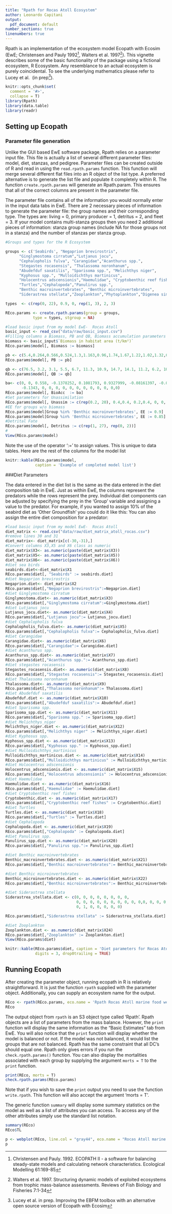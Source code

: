 ```yaml
---
title: "Rpath for Rocas Atoll Ecosystem"
author: Leonardo Capitani
output:
  pdf_document: default
number_sections: true
linenumbers: true
---
```


Rpath is an implementation of the ecosystem model Ecopath with Ecosim (EwE; 
Christensen and Pauly 1992^[Christensen and Pauly. 1992. ECOPATH II - a software
for balancing steady-state models and calculating network characteristics. 
Ecological Modelling 61:169-85], Walters et al. 1997^[Walters et al. 1997. 
Structuring dynamic models of exploited ecosystems from trophic mass-balance 
assessments. Reviews of Fish Biology and Fisheries 7:1-34]).  This vignette 
describes some of the basic functionality of the package using a fictional 
ecosystem, R Ecosystem.  Any resemblance to an actual ecosystem is purely 
coincidental.  To see the underlying mathematics please refer to Lucey et al. 
(in prep^[Lucey et al. in prep. Improving the EBFM toolbox with an alternative 
open source version of Ecopath with Ecosim]).

```r
knitr::opts_chunk$set(
  comment = '#>',
  collapse = T)
library(Rpath)
library(data.table)
library(readr)
```

## Setting up Ecopath

### Parameter file generation
Unlike the GUI based EwE software package, Rpath relies on a parameter input file.
This file is actually a list of several different parameter files: model, diet, 
stanzas, and pedigree.  Parameter files can be created outside of R and read in using
the `read.rpath.params` function.  This function will merge several different flat
files into an R object of the list type.  A preferred alternative is to generate 
the list file and populate it completely within R.  The function 
`create.rpath.params` will generate an Rpath.param.  This ensures that all 
of the correct columns are present in the parameter file.

The parameter file contains all of the information you would normally enter in the
input data tabs in EwE.  There are 2 necessary pieces of information to generate
the parameter file: the group names and their corresponding type.  The types are:
living = 0, primary producer = 1, detritus = 2, and fleet = 3.  If your model 
contains multi-stanza groups then you need 2 additional pieces of information: 
stanza group names (include NA for those groups not in a stanza) and the number of
stanzas per stanza group.

```r
#Groups and types for the R Ecosystem

groups <- c('Seabirds', "Negaprion brevirostris",
      "Ginglymostoma cirratum","Lutjanus jocu", 
      "Cephalopholis fulva", "Carangidae","Acanthurus spp.", 
      "Stegastes rocasensis", "Thalassoma noronhanum",
      "Abudefduf saxatilis", "Sparisoma spp.", "Melichthys niger", 
      "Kyphosus spp.", "Mulloidichthys martinicus", 
      "Holocentrus adscensionis","Haemulidae", "Cryptobenthic reef fishes",
      "Turtles","Cephalopoda","Panulirus spp.",
      "Benthic macroinvertebrates", "Benthic microinvertebrates", 
      "Siderastrea stellata","Zooplankton","Phytoplankton","Digenea simplex","Other algal turf", "Detritus", "fleets")

types  <- c(rep(0, 22), 0.9, 0, rep(1, 3), 2, 3)

REco.params <- create.rpath.params(group = groups, 
            type = types, stgroup = NA)
```

```r
#load basic input from my model EwE-  Rocas Atoll
basic_input <- read_csv("data/raw/basic_input.csv")
#Filling columns a Biomass, PB and QB, Biomass accumulation parameters
biomass <- basic_input$`Biomass in habitat area (t/km²)`
REco.params$model[, Biomass := biomass]

pb <- c(5.4,0.264,0.566,0.524,1.3,1.163,0.96,1.74,1.67,1.22,1.02,1.32,0.73,1.92,1.24,1.07,2.73,0.29,6.4,1.28,3.8,4.94,1.66,87,109.5,274,323,NA, NA)
REco.params$model[, PB := pb]

qb <- c(76.5, 3.2, 3.1, 5.5, 6.7, 11.3, 10.9, 14.7, 14.1, 11.2, 6.2, 10, 27.5, 9.6,8.3, 11.6, 25.1, 2.35, 36.5, 7.4, 10, 16.69, 9.4, 160,NA,NA,NA,NA,NA)
REco.params$model[, QB := qb]

ba<- c(0, 0, 0.558, -0.1378252, 0.1081793, 0.9327999, -0.08161397, -0.005367057,            0.004389316, 0.0818163, 0.2839955, 0.1026, 0, 0.4368, 0.9002874, 0.08392983,
       -0.1343, 0, 0, 0, 0, 0, 0, 0, 0, 0, 0, 0,0)
REco.params$model[, BioAcc  := ba]
#Set parameters for Unassimilation
REco.params$model[, Unassim := c(rep(0.2, 20), 0.4,0.4, 0.2,0.4, 0, 0, 0, 0,0)]
#EE for groups w/o biomass
REco.params$model[Group %in% 'Benthic macroinvertebrates', EE := 0.9]
REco.params$model[Group %in% 'Benthic microinvertebrates', EE := 0.85]
#Detrital Fate
REco.params$model[, Detritus := c(rep(1, 27), rep(0, 2))]
#
View(REco.params$model)
```
Note the use of the operator ':=' to assign values.  This is unique to data tables.
Here are the rest of the columns for the model list
```r
knitr::kable(REco.params$model, 
             caption = 'Example of completed model list')

```

###Diet Parameters

The data entered in the diet list is the same as the data entered in the 
diet composition tab in EwE. Just as within EwE, the columns 
represent the predators while the rows represent the prey.  Individual diet components 
can be adjusted by specifying the prey in the 'Group' variable and assigning a value to 
the predator.  For example, if you wanted to assign 10% of the seabird diet as 'Other Groundfish' you could do it like this:
You can also assign the entire diet composition for a predator:

```r
#load basic input from my model EwE-  Rocas Atoll
diet_matrix <- read.csv("data/raw/diet_matrix_atoll_rocas.csv")
#remove lines 30 and 31
diet_matrix<- diet_matrix[c(-30,-31),]
#Convert columns X3,X5 and X6 class as numeric
diet_matrix$X3<- as.numeric(paste(diet_matrix$X3))
diet_matrix$X5<- as.numeric(paste(diet_matrix$X5))
diet_matrix$X6<- as.numeric(paste(diet_matrix$X6))
#diet sea birds
seabirds.diet<-diet_matrix$X1
REco.params$diet[, "Seabirds" := seabirds.diet]
#diet Negaprion brevirostris
Negaprion.diet<- diet_matrix$X2
REco.params$diet[,"Negaprion brevirostris":=Negaprion.diet]
#diet Ginglymostoma cirratum
Ginglymostoma.diet<- as.numeric(diet_matrix$X3)
REco.params$diet[,"Ginglymostoma cirratum":=Ginglymostoma.diet]
#diet Lutjanus jocu
Lutjanus_jocu.diet<- as.numeric(diet_matrix$X4)
REco.params$diet[,"Lutjanus jocu":= Lutjanus_jocu.diet]
#diet Cephalopholis fulva
Cephalopholis_fulva.diet<- as.numeric(diet_matrix$X5)
REco.params$diet[,"Cephalopholis fulva":= Cephalopholis_fulva.diet]
#diet Carangidae
Carangidae.diet<- as.numeric(diet_matrix$X6)
REco.params$diet[,"Carangidae":= Carangidae.diet]
#diet Acanthurus spp.
Acanthurus_spp.diet<- as.numeric(diet_matrix$X7)
REco.params$diet[,"Acanthurus spp.":= Acanthurus_spp.diet]
#diet stegastes rocasensis
Stegastes_rocasensis.diet<- as.numeric(diet_matrix$X8)
REco.params$diet[,"Stegastes rocasensis":= Stegastes_rocasensis.diet]
#diet Thalassoma noronhanum
Thalassoma.diet<- as.numeric(diet_matrix$X9)
REco.params$diet[,"Thalassoma noronhanum":= Thalassoma.diet]
#diet Abudefduf saxatilis
Abudefduf.diet <- as.numeric(diet_matrix$X10)
REco.params$diet[,"Abudefduf saxatilis":= Abudefduf.diet]
#diet Sparisoma spp.
Sparisoma_spp.diet <- as.numeric(diet_matrix$X11)
REco.params$diet[,"Sparisoma spp." := Sparisoma_spp.diet]
#diet Melichthys_niger
Melichthys_niger.diet <- as.numeric(diet_matrix$X12)
REco.params$diet[,"Melichthys niger" := Melichthys_niger.diet]
#diet Kyphosus spp.
Kyphosus_spp.diet <- as.numeric(diet_matrix$X13)
REco.params$diet[,"Kyphosus spp." := Kyphosus_spp.diet]
#diet Mulloidichthys_martinicus
Mulloidichthys_martinicus.diet <- as.numeric(diet_matrix$X14)
REco.params$diet[,"Mulloidichthys martinicus" := Mulloidichthys_martinicus.diet]
#diet Holocentrus adscensionis
Holocentrus_adscensionis.diet <- as.numeric(diet_matrix$X15)
REco.params$diet[,"Holocentrus adscensionis" := Holocentrus_adscensionis.diet]
#diet Haemulidae
Haemulidae.diet <- as.numeric(diet_matrix$X16)
REco.params$diet[,"Haemulidae" := Haemulidae.diet]
#diet Cryptobenthic reef fishes
Cryptobenthic.diet <- as.numeric(diet_matrix$X17)
REco.params$diet[,"Cryptobenthic reef fishes" := Cryptobenthic.diet]
#diet Turtles
Turtles.diet <- as.numeric(diet_matrix$X18)
REco.params$diet[,"Turtles" := Turtles.diet]
#diet Cephalopoda
Cephalopoda.diet <- as.numeric(diet_matrix$X19)
REco.params$diet[,"Cephalopoda" := Cephalopoda.diet]
#diet Panulirus spp.
Panulirus_spp.diet <- as.numeric(diet_matrix$X20)
REco.params$diet[,"Panulirus spp.":= Panulirus_spp.diet]

#diet Benthic macroinvertebrates
Benthic_macroinvertebrates.diet <- as.numeric(diet_matrix$X21)
REco.params$diet[,"Benthic macroinvertebrates":= Benthic_macroinvertebrates.diet]

#diet Benthic microinvertebrates
Benthic_microinvertebrates.diet <- as.numeric(diet_matrix$X22)
REco.params$diet[,"Benthic microinvertebrates":= Benthic_microinvertebrates.diet]

#diet Siderastrea stellata
Siderastrea_stellata.diet <- c(0, 0, 0, 0, 0, 0, 0, 0,
                               0, 0, 0, 0, 0, 0, 0, 0, 0, 0,0, 0, 0, 0, 
                               0, 1, 0, 0, 0, 0, 0) 

REco.params$diet[,"Siderastrea stellata" := Siderastrea_stellata.diet]

#diet Zooplankton
Zooplankton.diet <- as.numeric(diet_matrix$X24)
REco.params$diet[,"Zooplankton" := Zooplankton.diet]
View(REco.params$diet)
```

```r
knitr::kable(REco.params$diet, caption = 'Diet parameters for Rocas Atoll Ecosystem', 
             digits = 3, drop0trailing = TRUE)
```

## Running Ecopath

After creating the parameter object, running ecopath in R is relatively 
straightforward.  It is just the function `rpath` supplied with the parameter object.
Additionally, you can supply an ecosystem name for the output.

```r
REco <- rpath(REco.params, eco.name = 'Rpath Rocas Atoll marine food web ')
REco
```

The output object from `rpath` is an S3 object type called 'Rpath'.  Rpath objects
are a list of parameters from the mass balance.  However, the `print` function will
display the same information as the "Basic Estimates" tab from EwE. You will also 
notice that the `print` function will display whether the model is balanced or not.
If the model was not balanced, it would list the groups that are not balanced.
Rpath has the same constraint that all DC's should equal one. Rpath only gives errors if you run the `check.rpath.params()` function.
You can also display the mortalities associated with each group by supplying the
argument `morts = T` to the `print` function.

```r
print(REco, morts = T)
check.rpath.params(REco.params)

```

Note that if you wish to save the `print` output you need to use the function
`write.rpath`.  This function will also accept the argument 'morts = T'.

The generic function `summary` will display some summary statistics on the model
as well as a list of attributes you can access.  To access any of the other 
attributes simply use the standard list notation.

```r
summary(REco)
REco$TL
```


```r

p <- webplot(REco, line.col = "gray44", eco.name = "Rocas Atoll marine food web", labels = T, label.pos = 1, fleets = F, type.col = c("black","forestgreen","brown","white"), label.cex = 0.75, )
p

```










